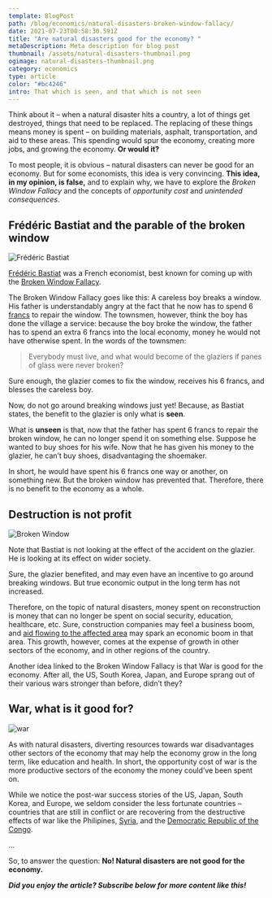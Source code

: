```yaml
---
template: BlogPost
path: /blog/economics/natural-disasters-broken-window-fallacy/
date: 2021-07-23T00:58:30.591Z
title: "Are natural disasters good for the economy? "
metaDescription: Meta description for blog post
thumbnail: /assets/natural-disasters-thumbnail.png
ogimage: natural-disasters-thumbnail.png
category: economics
type: article
color: "#bc4246"
intro: That which is seen, and that which is not seen
---
```


Think about it – when a natural disaster hits a country, a lot of things get destroyed, things that need to be replaced. The replacing of these things means money is spent – on building materials, asphalt, transportation, and aid to these areas. This spending would spur the economy, creating more jobs, and growing the economy. **Or would it?**

To most people, it is obvious – natural disasters can never be good for an economy. But for some economists, this idea is very convincing. **This idea, in my opinion, is false,** and to explain why, we have to explore the *Broken Window Fallacy* and the concepts of *opportunity cost* and *unintended consequences*.

## Frédéric Bastiat and the parable of the broken window

![Frédéric Bastiat](https://www.econlib.org/wp-content/uploads/2018/02/Bastiat.jpg)

[Frédéric Bastiat](https://en.wikipedia.org/wiki/Fr%C3%A9d%C3%A9ric_Bastiat) was a French economist, best known for coming up with the [Broken Window Fallacy](https://www.investopedia.com/ask/answers/08/broken-window-fallacy.asp).

The Broken Window Fallacy goes like this: A careless boy breaks a window. His father is understandably angry at the fact that he now has to spend 6 [francs](https://en.wikipedia.org/wiki/French_franc) to repair the window. The townsmen, however, think the boy has done the village a service: because the boy broke the window, the father has to spend an extra 6 francs into the local economy, money he would not have otherwise spent. In the words of the townsmen:

> Everybody must live, and what would become of the glaziers if panes of glass were never broken?

Sure enough, the glazier comes to fix the window, receives his 6 francs, and blesses the careless boy.

Now, do not go around breaking windows just yet! Because, as Bastiat states, the benefit to the glazier is only what is **seen**.

What is **unseen** is that, now that the father has spent 6 francs to repair the broken window, he can no longer spend it on something else. Suppose he wanted to buy shoes for his wife. Now that he has given his money to the glazier, he can’t buy shoes, disadvantaging the shoemaker. 

In short, he would have spent his 6 francs one way or another, on something new. But the broken window has prevented that. Therefore, there is no benefit to the economy as a whole.

## Destruction is not profit

![Broken Window](https://i.ibb.co/j42Rt7C/matt-artz-v-T684i-B7-Ejg-unsplash.jpg)

Note that Bastiat is not looking at the effect of the accident on the glazier. He is looking at its effect on wider society. 

Sure, the glazier benefited, and may even have an incentive to go around breaking windows. But true economic output in the long term has not increased.

Therefore, on the topic of natural disasters, money spent on reconstruction is money that can no longer be spent on social security, education, healthcare, etc. Sure, construction companies may feel a business boom, and [aid flowing to the affected area](https://reliefweb.int/report/united-states-america/usa-hurricane-katrina-what-government-doing-21-nov-2005) may spark an economic boom in that area. This growth, however, comes at the expense of growth in other sectors of the economy, and in other regions of the country.

Another idea linked to the Broken Window Fallacy is that War is good for the economy. After all, the US, South Korea, Japan, and Europe sprang out of their various wars stronger than before, didn’t they?

## War, what is it good for?

![war](https://i.ibb.co/N2N5NfL/ux-gun-5-Mj4-PO7-KIFc-unsplash.jpg)

As with natural disasters, diverting resources towards war disadvantages other sectors of the economy that may help the economy grow in the long term, like education and health. In short, the opportunity cost of war is the more productive sectors of the economy the money could’ve been spent on.

While we notice the post-war success stories of the US, Japan, South Korea, and Europe, we seldom consider the less fortunate countries – countries that are still in conflict or are recovering from the destructive effects of war like the Philipines, [Syria](https://en.wikipedia.org/wiki/Syrian_civil_war), and the [Democratic Republic of the Congo](https://www.worldvision.org/disaster-relief-news-stories/drc-conflict-facts).

...

So, to answer the question: **No! Natural disasters are not good for the economy.**

***Did you enjoy the article? Subscribe below for more content like this!***

